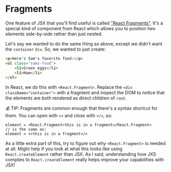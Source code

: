 # Fragments

One feature of JSX that you'll find useful is called
["React Fragments"](https://react.dev/reference/react/Fragment). It's a special
kind of component from React which allows you to position two elements
side-by-side rather than just nested.

Let's say we wanted to do the same thing as above, except we didn't want the
`container` `div`. So, we wanted to just create:

```html
<p>Here's Sam's favorite food:</p>
<ul class="sams-food">
	<li>Green eggs</li>
	<li>Ham</li>
</ul>
```

In React, we do this with `<React.Fragment>`. Replace the
`<div className="container">` with a fragment and inspect the DOM to notice that
the elements are both rendered as direct children of `root`.

💰 TIP: Fragments are common enough that there's a syntax shortcut for them. You
can open with `<>` and close with `</>`, so:

```tsx
element = <React.Fragment>this is in a fragment</React.Fragment>
// is the same as:
element = <>this is in a fragment</>
```

As a little extra part of this, try to figure out why `<React.Fragment>` is
needed at all. Might help if you look at what this looks like using
`React.createElement` rather than JSX. As I said, understanding how JXS compiles
to `React.createElement` really helps improve your capabilities with JSX!
